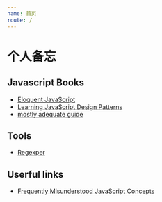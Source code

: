 ```yaml
---
name: 首页
route: /
---
```


# 个人备忘


<Avatar
    src="/public/avatar.png"
    href="https://swedish-li.github.io/blog/"
    alt=""
/>

## Javascript Books

-   [Eloquent JavaScript](https://eloquentjavascript.net/)
-   [Learning JavaScript Design Patterns](https://addyosmani.com/resources/essentialjsdesignpatterns/book/)
-   [mostly adequate guide](https://github.com/MostlyAdequate/mostly-adequate-guide)

## Tools

-   [Regexper](https://regexper.com/)

## Userful links

-   [Frequently Misunderstood JavaScript Concepts](http://bolinfest.com/javascript/misunderstood.html)
